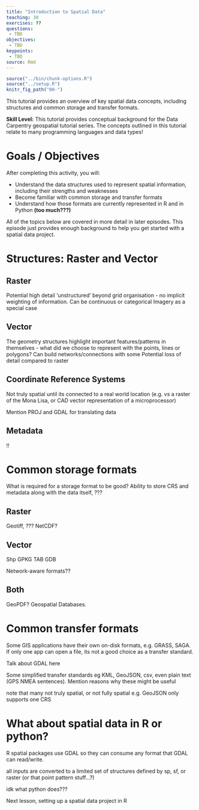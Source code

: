 ```yaml
---
title: "Introduction to Spatial Data"
teaching: 30
exercises: ??
questions:
 - TBD
objectives:
 - TBD
keypoints:
 - TBD
source: Rmd
---
```


```r
source("../bin/chunk-options.R")
source("../setup.R")
knitr_fig_path("00-")
```

This tutorial provides an overview of key spatial data concepts, including structures and common storage and transfer formats.

**Skill Level:** This tutorial provides conceptual background for the Data Carpentry
geospatial tutorial series. The concepts outlined in this tutorial relate to many 
programming languages and data types!


# Goals / Objectives

After completing this activity, you will:

* Understand the data structures used to represent spatial information, including their strengths and weaknesses
* Become familiar with common storage and transfer formats
* Understand how those formats are currently represented in R and in Python **(too much???)**

All of the topics below are covered in more detail in later episodes. This episode just provides enough background to help you get started with a spatial data project. 

# Structures: Raster and Vector

## Raster

Potential high detail
'unstructured' beyond grid organisation - no implicit weighting of information.
Can be continuous or categorical
Imagery as a special case


## Vector

The geometry structures highlight important features/patterns in themselves - what did we choose to represent with the points, lines or polygons? 
Can build networks/connections with some 
Potential loss of detail compared to raster


## Coordinate Reference Systems

Not truly spatial until its connected to a real world location (e.g. vs a raster of the Mona Lisa, or CAD vector representation of a microprocessor)

Mention PROJ and GDAL for translating data


## Metadata

!!

# Common storage formats

What is required for a storage format to be good? Ability to store CRS and metadata along with the data itself, ???

## Raster

Geotiff, ??? NetCDF?

## Vector

Shp GPKG TAB GDB

Network-aware formats??

## Both

GeoPDF? Geospatial Databases.

# Common transfer formats

Some GIS applications have their own on-disk formats, e.g. GRASS, SAGA. If only one app can open a file, its not a good choice as a transfer standard.

Talk about GDAL here

Some simplified transfer standards eg KML, GeoJSON, csv, even plain text (GPS NMEA sentences). Mention reasons why these might be useful

note that many not truly spatial, or not fully spatial e.g. GeoJSON only supports one CRS


# What about spatial data in R or python?

R spatial packages use GDAL so they can consume any format that GDAL can read/write.

all inputs are converted to a limited set of structures defined by sp, sf, or raster (or that point pattern stuff...?)

idk what python does???

Next lesson, setting up a spatial data project in R